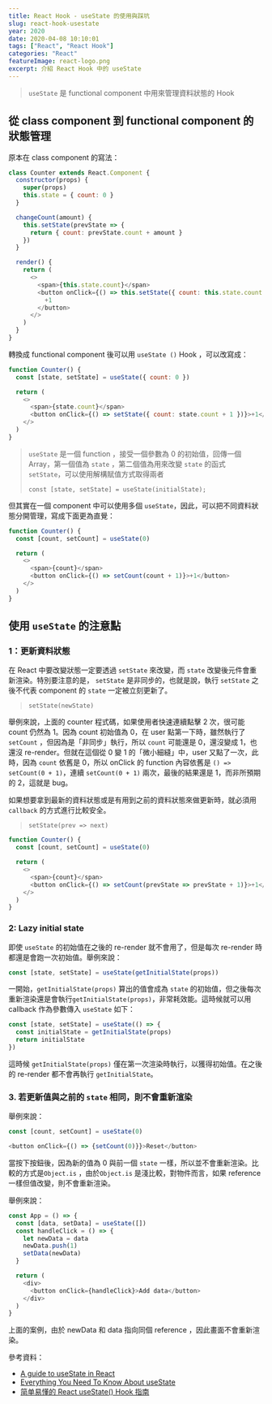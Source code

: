 ```yaml
---
title: React Hook - useState 的使用與踩坑
slug: react-hook-usestate
year: 2020
date: 2020-04-08 10:10:01
tags: ["React", "React Hook"]
categories: "React"
featureImage: react-logo.png
excerpt: 介紹 React Hook 中的 useState
---
```


> `useState` 是 functional component 中用來管理資料狀態的 Hook

## 從 class component 到 functional component 的狀態管理

原本在 class component 的寫法：

```javascript
class Counter extends React.Component {
  constructor(props) {
    super(props)
    this.state = { count: 0 }
  }

  changeCount(amount) {
    this.setState(prevState => {
      return { count: prevState.count + amount }
    })
  }

  render() {
    return (
      <>
        <span>{this.state.count}</span>
        <button onClick={() => this.setState({ count: this.state.count + 1 })}>
          +1
        </button>
      </>
    )
  }
}
```

轉換成 functional component 後可以用 `useState ()` Hook ，可以改寫成：

```javascript
function Counter() {
  const [state, setState] = useState({ count: 0 })

  return (
    <>
      <span>{state.count}</span>
      <button onClick={() => setState({ count: state.count + 1 })}>+1</button>
    </>
  )
}
```

> `useState` 是一個 function ，接受一個參數為 0 的初始值，回傳一個 Array，第一個值為 `state` ，第二個值為用來改變 `state` 的函式 `setState`，可以使用解構賦值方式取得兩者
>
> ```
> const [state, setState] = useState(initialState);
> ```

但其實在一個 component 中可以使用多個 `useState`，因此，可以把不同資料狀態分開管理，寫成下面更為直覺：

```javascript
function Counter() {
  const [count, setCount] = useState(0)

  return (
    <>
      <span>{count}</span>
      <button onClick={() => setCount(count + 1)}>+1</button>
    </>
  )
}
```

## 使用 `useState` 的注意點

### 1：更新資料狀態

在 React 中要改變狀態一定要透過 `setState` 來改變，而 `state` 改變後元件會重新渲染。特別要注意的是， `setState` 是非同步的，也就是說，執行 `setState` 之後不代表 component 的 `state` 一定被立刻更新了。

> `setState(newState)`

舉例來說，上面的 counter 程式碼，如果使用者快速連續點擊 2 次，很可能 count 仍然為 1。因為 count 初始值為 0，在 user 點第一下時，雖然執行了 `setCount` ，但因為是「非同步」執行，所以 `count` 可能還是 0，還沒變成 1，也還沒 re-render。但就在這個從 0 變 1 的「微小細縫」中，user 又點了一次，此時，因為 `count` 依舊是 0，所以 onClick 的 function 內容依舊是 `() => setCount(0 + 1)`，連續 `setCount(0 + 1)` 兩次，最後的結果還是 1，而非所預期的 2，這就是 bug。

如果想要拿到最新的資料狀態或是有用到之前的資料狀態來做更新時，就必須用 `callback` 的方式進行比較安全。

> `setState(prev => next)`

```javascript
function Counter() {
  const [count, setCount] = useState(0)

  return (
    <>
      <span>{count}</span>
      <button onClick={() => setCount(prevState => prevState + 1)}>+1</button>
    </>
  )
}
```

### 2: Lazy initial state

即使 `useState` 的初始值在之後的 re-render 就不會用了，但是每次 re-render 時都還是會跑一次初始值。舉例來說：

```javascript
const [state, setState] = useState(getInitialState(props))
```

一開始，`getInitialState(props)` 算出的值會成為 `state` 的初始值，但之後每次重新渲染還是會執行`getInitialState(props)`，非常耗效能。這時候就可以用 callback 作為參數傳入 `useState` 如下：

```javascript
const [state, setState] = useState(() => {
  const initialState = getInitialState(props)
  return initialState
})
```

這時候 `getInitialState(props)` 僅在第一次渲染時執行，以獲得初始值。在之後的 re-render 都不會再執行 `getInitialState`。

### 3. 若更新值與之前的 `state` 相同，則不會重新渲染

舉例來說：

```javascript
const [count, setCount] = useState(0)

<button onClick={() => {setCount(0)}}>Reset</button>
```

當按下按鈕後，因為新的值為 0 與前一個 `state` 一樣，所以並不會重新渲染。比較的方式是`Object.is` ，由於`Object.is` 是淺比較，對物件而言，如果 reference 一樣但值改變，則不會重新渲染。

舉例來說：

```javascript
const App = () => {
  const [data, setData] = useState([])
  const handleClick = () => {
    let newData = data
    newData.push(1)
    setData(newData)
  }

  return (
    <div>
      <button onClick={handleClick}>Add data</button>
    </div>
  )
}
```

上面的案例，由於 newData 和 data 指向同個 reference ，因此畫面不會重新渲染。

參考資料：

- [A guide to useState in React](https://blog.logrocket.com/a-guide-to-usestate-in-react-ecb9952e406c/)
- [Everything You Need To Know About useState](https://blog.webdevsimplified.com/2020-04/use-state/)
- [简单易懂的 React useState() Hook 指南](https://blog.csdn.net/qq_36380426/article/details/103855801)
